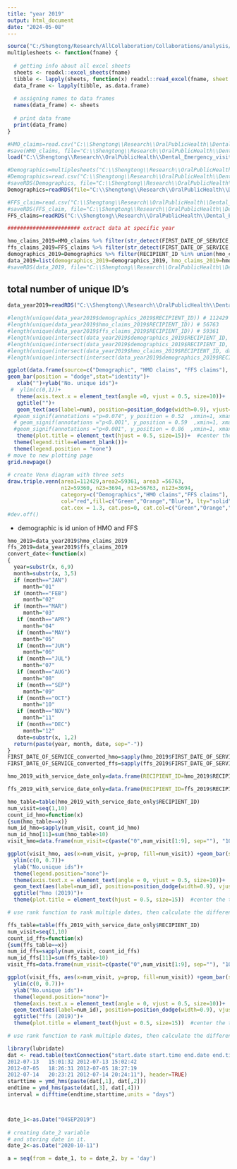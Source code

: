 ```yaml
---
title: "year 2019"
output: html_document
date: "2024-05-08"
---
```


```r
source("C:/Shengtong/Research/AllCollaboration/Collaborations/analysis/Rfunctions.R")
multiplesheets <- function(fname) {
   
  # getting info about all excel sheets
  sheets <- readxl::excel_sheets(fname)
  tibble <- lapply(sheets, function(x) readxl::read_excel(fname, sheet = x))
  data_frame <- lapply(tibble, as.data.frame)
    
  # assigning names to data frames
  names(data_frame) <- sheets
    
  # print data frame
  print(data_frame)
}
```


```r
#HMO_claims=read.csv("C:\\Shengtong\\Research\\OralPublicHealth\\Dental_Emergency_visit\\CWFluoridationAnalysis\\HMO Claims\\HMO Claims.csv")
#save(HMO_claims, file="C:\\Shengtong\\Research\\OralPublicHealth\\Dental_Emergency_visit\\CW Fluoridation Analysis\\HMO Claims\\HMO_claims.RData")
load("C:\\Shengtong\\Research\\OralPublicHealth\\Dental_Emergency_visit\\CWFluoridationAnalysis\\HMO Claims\\HMO_claims.RData")

#Demographics=multiplesheets("C:\\Shengtong\\Research\\OralPublicHealth\\Dental_Emergency_visit\\CWFluoridationAnalysis\\Demographics\\Demographics.xlsx")
#Demographics=read.csv("C:\\Shengtong\\Research\\OralPublicHealth\\Dental_Emergency_visit\\CW Fluoridation Analysis\\Demographics\\Demographics.csv", header=T)
#saveRDS(Demographics, file="C:\\Shengtong\\Research\\OralPublicHealth\\Dental_Emergency_visit\\CWFluoridationAnalysis\\Demographics\\Demographics.rds")
Demographics=readRDS(file="C:\\Shengtong\\Research\\OralPublicHealth\\Dental_Emergency_visit\\CWFluoridationAnalysis\\Demographics\\Demographics.rds")

#FFS_claim=read.csv("C:\\Shengtong\\Research\\OralPublicHealth\\Dental_Emergency_visit\\CW Fluoridation Analysis\\FFS Claims\\FFS Claims.csv", header=T)
#saveRDS(FFS_claim, file="C:\\Shengtong\\Research\\OralPublicHealth\\Dental_Emergency_visit\\CW Fluoridation Analysis\\FFS Claims\\FFS_Claims.rds")
FFS_claims=readRDS("C:\\Shengtong\\Research\\OralPublicHealth\\Dental_Emergency_visit\\CWFluoridationAnalysis\\FFS Claims\\FFS_Claims.rds")

####################### extract data at specific year 

hmo_claims_2019=HMO_claims %>% filter(str_detect(FIRST_DATE_OF_SERVICE, "2019"))  # extract individuals with service at year 2019
ffs_claims_2019=FFS_claims %>% filter(str_detect(FIRST_DATE_OF_SERVICE, "2019")) 
demographics_2019=Demographics %>% filter(RECIPIENT_ID %in% union(hmo_claims_2019$RECIPIENT_ID, ffs_claims_2019$RECIPIENT_ID))
data_2019=list(demographics_2019=demographics_2019, hmo_claims_2019=hmo_claims_2019, ffs_claims_2019=ffs_claims_2019)
#saveRDS(data_2019, file="C:\\Shengtong\\Research\\OralPublicHealth\\Dental_Emergency_visit\\CWFluoridationAnalysis\\data_year2019.rds")
```


## total number of unique ID's 

```r
data_year2019=readRDS("C:\\Shengtong\\Research\\OralPublicHealth\\Dental_Emergency_visit\\CWFluoridationAnalysis\\data_year2019.rds")
```



```r

#length(unique(data_year2019$demographics_2019$RECIPIENT_ID)) # 112429
#length(unique(data_year2019$hmo_claims_2019$RECIPIENT_ID)) # 56763
#length(unique(data_year2019$ffs_claims_2019$RECIPIENT_ID)) # 59361
#length(unique(intersect(data_year2019$demographics_2019$RECIPIENT_ID, data_year2019$ffs_claims_2019$RECIPIENT_ID))) # 59360
#length(unique(intersect(data_year2019$demographics_2019$RECIPIENT_ID, data_year2019$hmo_claims_2019$RECIPIENT_ID))) # 56763
#length(unique(intersect(data_year2019$hmo_claims_2019$RECIPIENT_ID, data_year2019$ffs_claims_2019$RECIPIENT_ID))) # 3694
#length(unique(intersect(intersect(data_year2019$demographics_2019$RECIPIENT_ID, data_year2019$ffs_claims_2019$RECIPIENT_ID),data_year2019$hmo_claims_2019$RECIPIENT_ID ))) # 59360

ggplot(data.frame(source=c("Demographic", "HMO claims", "FFS claims"), num=c(112429, 56763, 59361)), aes(x=source, y=num, fill=source))+ 
geom_bar(position = "dodge",stat="identity")+
   xlab("")+ylab("No. unique ids")+
 #  ylim(c(0,1))+
   theme(axis.text.x = element_text(angle =0, vjust = 0.5, size=10))+
   ggtitle("")+
   geom_text(aes(label=num), position=position_dodge(width=0.9), vjust=1.25)+  # add numbers over bars 
  #geom_signif(annotations ="p=0.074", y_position = 0.52  ,xmin=1, xmax=2, size=1, vjust=-0.5, textsize=3.5, color="black")+ # textsize is for text over the bar; size is for width of lines 
  # geom_signif(annotations ="p<0.001", y_position = 0.59  ,xmin=1, xmax=3, size=1, vjust=-0.5, textsize=3.5, color="red")+
  #geom_signif(annotations ="p<0.001", y_position = 0.86  ,xmin=1, xmax=4, size=1, vjust=-0.5, textsize=3.5, color="red")+
   theme(plot.title = element_text(hjust = 0.5, size=15))+  #center the title
  theme(legend.title=element_blank())+
  theme(legend.position = "none")
# move to new plotting page 
grid.newpage() 
  
# create Venn diagram with three sets 
draw.triple.venn(area1=112429,area2=59361, area3 =56763,  
                 n12=59360, n23=3694, n13=56763, n123=3694,  
                 category=c("Demographics","HMO claims","FFS claims"), 
                 col="red",fill=c("Green","Orange","Blue"), lty="solid", 
                 cat.cex = 1.3, cat.pos=0, cat.col=c("Green","Orange","Blue"), cex=1.5) # cat.cex  the size of the category names; cex: A vector (length 7) giving the size of the areas' labels; cat.pos: position of category names https://www.rdocumentation.org/packages/VennDiagram/versions/1.7.3/topics/draw.triple.venn
#dev.off()


```


* demographic is id union of HMO and FFS 



```r
hmo_2019=data_year2019$hmo_claims_2019
ffs_2019=data_year2019$ffs_claims_2019
convert_date<-function(x)
{
  year=substr(x, 6,9)
  month=substr(x, 3,5)
  if (month=="JAN")
     month="01"
  if (month=="FEB")
     month="02"
  if (month=="MAR")
     month="03"
   if (month=="APR")
     month="04"
   if (month=="MAY")
     month="05"
   if (month=="JUN")
     month="06"
   if (month=="JUL")
     month="07"
   if (month=="AUG")
     month="08"
   if (month=="SEP")
     month="09"
   if (month=="OCT")
     month="10"
   if (month=="NOV")
     month="11"
   if (month=="DEC")
     month="12"
   date=substr(x, 1,2)
  return(paste(year, month, date, sep="-"))
}
FIRST_DATE_OF_SERVICE_converted_hmo=sapply(hmo_2019$FIRST_DATE_OF_SERVICE, convert_date)
FIRST_DATE_OF_SERVICE_converted_ffs=sapply(ffs_2019$FIRST_DATE_OF_SERVICE, convert_date)

hmo_2019_with_service_date_only=data.frame(RECIPIENT_ID=hmo_2019$RECIPIENT_ID, FIRST_DATE_OF_SERVICE_converted=FIRST_DATE_OF_SERVICE_converted_hmo) %>% distinct()  # remove duplicated rows that individuals have multiple rows at the same day 

ffs_2019_with_service_date_only=data.frame(RECIPIENT_ID=ffs_2019$RECIPIENT_ID, FIRST_DATE_OF_SERVICE_converted=FIRST_DATE_OF_SERVICE_converted_ffs) %>% distinct()
```




```r
hmo_table=table(hmo_2019_with_service_date_only$RECIPIENT_ID)
num_visit=seq(1,10)
count_id_hmo=function(x)
{sum(hmo_table==x)}
num_id_hmo=sapply(num_visit, count_id_hmo)
num_id_hmo[11]=sum(hmo_table>10)
visit_hmo=data.frame(num_visit=c(paste("0",num_visit[1:9], sep=""), "10", "more than 10"), num_id=num_id_hmo) %>% mutate(prop=round(num_id/sum(num_id_hmo),4))

ggplot(visit_hmo, aes(x=num_visit, y=prop, fill=num_visit)) +geom_bar(stat="identity")+
  ylim(c(0, 0.7))+
  ylab("No.unique ids")+
  theme(legend.position="none")+
  theme(axis.text.x = element_text(angle = 0, vjust = 0.5, size=10))+
  geom_text(aes(label=num_id), position=position_dodge(width=0.9), vjust=-0.25)+  # add numbers over bars
  ggtitle("hmo (2019)")+
  theme(plot.title = element_text(hjust = 0.5, size=15))  #center the title 

# use rank function to rank multiple dates, then calculate the difference. 

```


```r
ffs_table=table(ffs_2019_with_service_date_only$RECIPIENT_ID)
num_visit=seq(1,10)
count_id_ffs=function(x)
{sum(ffs_table==x)}
num_id_ffs=sapply(num_visit, count_id_ffs)
num_id_ffs[11]=sum(ffs_table>10)
visit_ffs=data.frame(num_visit=c(paste("0",num_visit[1:9], sep=""), "10", "more than 10"), num_id=num_id_ffs) %>% mutate(prop=round(num_id/sum(num_id_ffs),4))

ggplot(visit_ffs, aes(x=num_visit, y=prop, fill=num_visit)) +geom_bar(stat="identity")+
  ylim(c(0, 0.7))+
  ylab("No.unique ids")+
  theme(legend.position="none")+
  theme(axis.text.x = element_text(angle = 0, vjust = 0.5, size=10))+
  geom_text(aes(label=num_id), position=position_dodge(width=0.9), vjust=-0.25)+  # add numbers over bars
  ggtitle("ffs (2019)")+
  theme(plot.title = element_text(hjust = 0.5, size=15))  #center the title 

# use rank function to rank multiple dates, then calculate the difference. 

```



```r
library(lubridate)
dat <- read.table(textConnection("start.date start.time end.date end.time
2012-07-13   15:01:32 2012-07-13 15:02:42
2012-07-05   18:26:31 2012-07-05 18:27:19 
2012-07-14   20:23:21 2012-07-14 20:24:11"), header=TRUE)
starttime = ymd_hms(paste(dat[,1], dat[,2]))
endtime = ymd_hms(paste(dat[,3], dat[,4]))
interval = difftime(endtime,starttime,units = "days")



date_1<-as.Date("04SEP2019")
 
# creating date_2 variable
# and storing date in it.
date_2<-as.Date("2020-10-11")

a = seq(from = date_1, to = date_2, by = 'day')
```